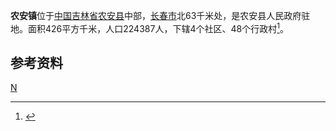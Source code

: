 {{coord|44|26|05|N|125|10|30|E|region:CN_type:city|display=title}}
{{中国乡级行政区
|行政区全称 =农安镇
|景观照片文件名 =
|景观照片描述 =
|汉语拼音 =
|其他语言 = 
|其他语言名称 = 
|位置图文件名 = 
|位置图描述 = 
|自定义图片=
|上级行政区 = [[吉林省|吉林省]][[长春市|长春市]][[农安县|农安县]]
|行政区类别 = 镇
|行政区划代码 =220122100
|行政区划 = 
|村委会 = 
|居委会 =
|建置时间 = 
|领导职位 = 
|领导名称 = 
|政府驻地 = 
|毗邻 = 
|地理坐标 = 
|总面积 =165.8平方千米
|总人口 =224,387
|邮政编码 =130299
|电话区号 = 0431
}}
'''农安镇'''位于[[中国|中国]][[吉林省|吉林省]][[农安县|农安县]]中部，[[长春市|长春市]]北63千米处，是农安县人民政府驻地。面积426平方千米，人口224387人，下辖4个社区、48个行政村<ref>{{cite web | language = zh-cn | publisher = 行政区划网 | title = 农安镇 | url = http://www.xzqh.org/html/2011/0216/23275.html | date = 2011-02-16 | accessdate = 2011-10-01 | deadurl = yes | archiveurl = https://web.archive.org/web/20121015174822/http://www.xzqh.org/html/2011/0216/23275.html | archivedate = 2012-10-15 }}</ref>。

==参考资料==
{{reflist}}

{{PRC admin/navcat|22/01/22/101/000}}

[[Category:农安县|N]]